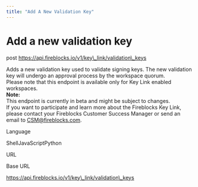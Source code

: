 ```yaml
---
title: "Add A New Validation Key"
---
```

  
  # Add a new validation key

post https://api.fireblocks.io/v1/key\_link/validation\_keys

Adds a new validation key used to validate signing keys. The new validation key will undergo an approval process by the workspace quorum.  
Please note that this endpoint is available only for Key Link enabled workspaces.  
**Note:**  
This endpoint is currently in beta and might be subject to changes.  
If you want to participate and learn more about the Fireblocks Key Link, please contact your Fireblocks Customer Success Manager or send an email to [CSM@fireblocks.com](mailto:CSM@fireblocks.com).

Language

ShellJavaScriptPython

URL

Base URL

https://api.fireblocks.io/v1/key\_link/validation\_keys